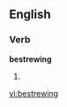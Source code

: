 ==English==

===Verb===
'''bestrewing'''

# {{present participle of|[[bestrew]]}}

[[vi:bestrewing]]